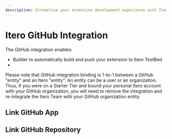 ```yaml
---
description: Streamline your extension development experience with Itero's GitHub integration.
---
```


# Itero GitHub Integration

The GitHub integration enables:

- Builder to automatically build and push your extension to Itero TestBed
-

Please note that GitHub integration binding is 1-to-1 between a GitHub "entity" and an Itero "entity". An entity can be a user or an organization. Thus, if you were on a Starter Tier and bound your personal Itero account with your GitHub organization, you will need to remove the integration and re-integrate the Itero Team with your GitHub organization entity.

## Link GitHub App

## Link GitHub Repository
